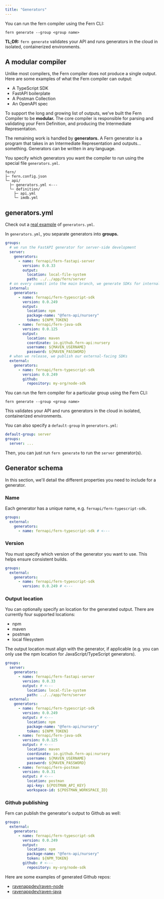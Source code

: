 ```yaml
---
title: "Generators"
---
```


You can run the fern compiler using the Fern CLI:

```
fern generate --group <group name>
```

**TL;DR:** `fern generate` validates your API and runs generators in the cloud
in isolated, containerized environments.

## A modular compiler

Unlike most compilers, the Fern compiler does not produce a single output. Here
are some examples of what the Fern compiler can output:

- A TypeScript SDK
- FastAPI boilerplate
- A Postman Collection
- An OpenAPI spec

To support the long and growing list of outputs, we've built the Fern Compiler
to be **modular.** The core compiler is responsible for parsing and validating
your Fern Definition, and producing the Intermediate Representation.

The remaining work is handled by **generators.** A Fern generator is a program
that takes in an Intermediate Representation and outputs... something. Generators
can be written in any language.

You specify which generators you want the compiler to run using the special file
`generators.yml`.

```
fern/
├─ fern.config.json
└─ api/
  ├─ generators.yml <---
  └─ definition/
    ├─ api.yml
    └─ imdb.yml
```

## generators.yml

Check out a [real example](https://github.com/fern-api/nursery/blob/main/fern/nursery-api/generators.yml)
of `generators.yml`.

In `generators.yml`, you separate generators into **groups.**

```yaml generators.yml
groups:
  # we run the FastAPI generator for server-side development
  server:
    generators:
      - name: fernapi/fern-fastapi-server
        version: 0.0.33
        output:
          location: local-file-system
          path: ../../app/fern/server
  # on every commit into the main branch, we generate SDKs for internal use
  internal:
    generators:
      - name: fernapi/fern-typescript-sdk
        version: 0.0.249
        output:
          location: npm
          package-name: "@fern-api/nursery"
          token: ${NPM_TOKEN}
      - name: fernapi/fern-java-sdk
        version: 0.0.125
        output:
          location: maven
          coordinate: io.github.fern-api:nursery
          username: ${MAVEN_USERNAME}
          password: ${MAVEN_PASSWORD}
  # when we release, we publish our external-facing SDKs
  external:
    generators:
      - name: fernapi/fern-typescript-sdk
        version: 0.0.249
        github:
          repository: my-org/node-sdk
```

You can run the fern compiler for a particular group using the Fern CLI:

```
fern generate --group <group name>
```

This validates your API and runs generators in the cloud in isolated,
containerized environments.

You can also specify a `default-group` in `generators.yml`:

```yaml generators.yml
default-group: server
groups:
  server: ...
```

Then, you can just run `fern generate` to run the `server` generator(s).

## Generator schema

In this section, we'll detail the different properties you need to include for a
generator.

### Name

Each generator has a unique name, e.g. `fernapi/fern-typescript-sdk`.

```yaml generators.yml
groups:
  external:
    generators:
      - name: fernapi/fern-typescript-sdk # <---
```

### Version

You must specify which version of the generator you want to use. This helps
ensure consistent builds.

```yaml generators.yml
groups:
  external:
    generators:
      - name: fernapi/fern-typescript-sdk
        version: 0.0.249 # <---
```

### Output location

You can optionally specify an location for the generated output. There are currently four supported locations:

- npm
- maven
- postman
- local filesystem

The output location must align with the generator, if applicable (e.g. you can
only use the npm location for JavaScript/TypeScript generators).

```yaml generators.yml
groups:
  server:
    generators:
      - name: fernapi/fern-fastapi-server
        version: 0.0.33
        output: # <---
          location: local-file-system
          path: ../../app/fern/server
  external:
    generators:
      - name: fernapi/fern-typescript-sdk
        version: 0.0.249
        output: # <---
          location: npm
          package-name: "@fern-api/nursery"
          token: ${NPM_TOKEN}
      - name: fernapi/fern-java-sdk
        version: 0.0.125
        output: # <---
          location: maven
          coordinate: io.github.fern-api:nursery
          username: ${MAVEN_USERNAME}
          password: ${MAVEN_PASSWORD}
      - name: fernapi/fern-postman
        version: 0.0.31
        output: # <---
          location: postman
          api-key: ${POSTMAN_API_KEY}
          workspace-id: ${POSTMAN_WORKSPACE_ID}
```

### Github publishing

Fern can publish the generator's output to Github as well:

```yaml generators.yml
groups:
  external:
    generators:
      - name: fernapi/fern-typescript-sdk
        version: 0.0.249
        output:
          location: npm
          package-name: "@fern-api/nursery"
          token: ${NPM_TOKEN}
        github: # <---
          repository: my-org/node-sdk
```

Here are some examples of generated Github repos:

- [ravenappdev/raven-node](https://github.com/ravenappdev/raven-node/)
- [ravenappdev/raven-java](https://github.com/ravenappdev/raven-java/)
